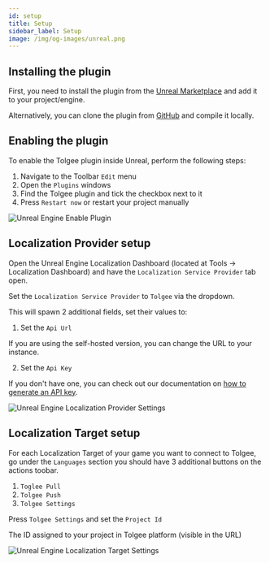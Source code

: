 ```yaml
---
id: setup
title: Setup
sidebar_label: Setup
image: /img/og-images/unreal.png
---
```


## Installing the plugin

First, you need to install the plugin from the [Unreal Marketplace](https://www.unrealengine.com/marketplace/en-US/product/2757e202f8f3408bbf66f65d26223398) and add it to your project/engine.

Alternatively, you can clone the plugin from [GitHub](https://github.com/tolgee/tolgee-unreal) and compile it locally.

## Enabling the plugin

To enable the Tolgee plugin inside Unreal, perform the following steps:

1. Navigate to the Toolbar `Edit` menu
1. Open the `Plugins` windows
1. Find the Tolgee plugin and tick the checkbox next to it
1. Press `Restart now` or restart your project manually

![Unreal Engine Enable Plugin](/img/docs/platform/unreal-plugin/enable-plugin.png)

## Localization Provider setup

Open the Unreal Engine Localization Dashboard (located at Tools → Localization Dashboard) and have the `Localization Service Provider` tab open.

Set the `Localization Service Provider` to `Tolgee` via the dropdown.

This will spawn 2 additional fields, set their values to:

1. Set the `Api Url`

  If you are using the self-hosted version, you can change the URL to your instance.

2. Set the `Api Key`

  If you don't have one, you can check out our documentation on [how to generate an API key](/platform/account_settings/api_keys_and_pat_tokens#generation).
  
![Unreal Engine Localization Provider Settings](/img/docs/platform/unreal-plugin/localization-provider-settings.png)

## Localization Target setup

For each Localization Target of your game you want to connect to Tolgee, go under the `Languages` section you should have 3 additional buttons on the actions toobar.

1. `Toglee Pull`
2. `Tolgee Push`
3. `Tolgee Settings`

Press `Tolgee Settings` and set the `Project Id`

  The ID assigned to your project in Tolgee platform (visible in the URL)

![Unreal Engine Localization Target Settings](/img/docs/platform/unreal-plugin/localization-target-settings.png)